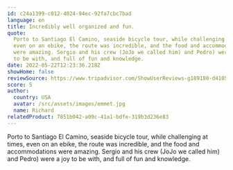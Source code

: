 ```yaml
---
id: c24a1399-c012-4024-94ec-92fa7cbc7bad
language: en
title: Incredibly well organized and fun.
quote:
  Porto to Santiago El Camino, seaside bicycle tour, while challenging at times,
  even on an ebike, the route was incredible, and the food and accommodations
  were amazing. Sergio and his crew (JoJo we called him) and Pedro) were a joy
  to be with, and full of fun and knowledge.
date: 2022-05-22T12:23:36.218Z
showHome: false
reviewSource: https://www.tripadvisor.com/ShowUserReviews-g189180-d4105907-r840965635-Top_Bike_Tours_Portugal-Porto_Porto_District_Northern_Portugal.html
score: 5
author:
  country: USA
  avatar: /src/assets/images/emmet.jpg
  name: Richard
relatedProduct: 7851b042-a09c-41a1-bdfe-319b3d236e83
---
```


Porto to Santiago El Camino, seaside bicycle tour, while challenging at times,
even on an ebike, the route was incredible, and the food and accommodations were
amazing. Sergio and his crew (JoJo we called him) and Pedro) were a joy to be
with, and full of fun and knowledge.
